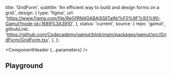 


  title: 'GridForm',
  subtitle: 'An efficient way to build and design forms on a grid.',
  design: {
    type: 'figma',
    url: 'https://www.figma.com/file/ReGfRNillGABAj5SlITalN/%F0%9F%93%90-Gamut?node-id=1689%3A3910',
  },
  status: 'current',
  source: {
    repo: 'gamut',
    githubLink:
      'https://github.com/Codecademy/gamut/blob/main/packages/gamut/src/GridForm/GridForm.tsx',
  },
};

<Meta of={GridFormStories} />

<ComponentHeader {...parameters} />

## Playground

<Canvas sourceState="shown" of={GridFormStories.Default} />

<Controls />
